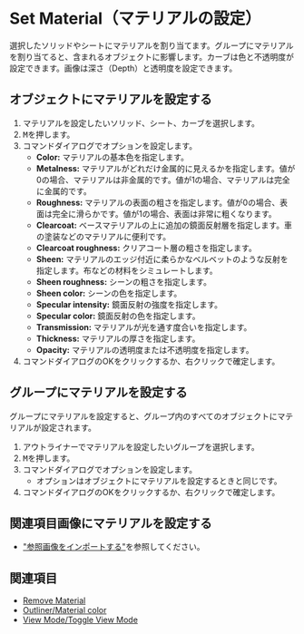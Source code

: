 
# Set Material（マテリアルの設定）

<Reference shortcut="M" command="Set Material" button="" />

選択したソリッドやシートにマテリアルを割り当てます。グループにマテリアルを割り当てると、含まれるオブジェクトに影響します。カーブは色と不透明度が設定できます。画像は深さ（Depth）と透明度を設定できます。

## オブジェクトにマテリアルを設定する

1. マテリアルを設定したいソリッド、シート、カーブを選択します。
2. <kbd>M</kbd>を押します。
3. コマンドダイアログでオプションを設定します。
    - **Color:** マテリアルの基本色を指定します。
    - **Metalness:** マテリアルがどれだけ金属的に見えるかを指定します。値が0の場合、マテリアルは非金属的です。値が1の場合、マテリアルは完全に金属的です。
    - **Roughness:** マテリアルの表面の粗さを指定します。値が0の場合、表面は完全に滑らかです。値が1の場合、表面は非常に粗くなります。
    - **Clearcoat:** ベースマテリアルの上に追加の鏡面反射層を指定します。車の塗装などのマテリアルに便利です。
    - **Clearcoat roughness:** クリアコート層の粗さを指定します。
    - **Sheen:** マテリアルのエッジ付近に柔らかなベルベットのような反射を指定します。布などの材料をシミュレートします。
    - **Sheen roughness:** シーンの粗さを指定します。
    - **Sheen color:** シーンの色を指定します。
    - **Specular intensity:** 鏡面反射の強度を指定します。
    - **Specular color:** 鏡面反射の色を指定します。
    - **Transmission:** マテリアルが光を通す度合いを指定します。
    - **Thickness:** マテリアルの厚さを指定します。
    - **Opacity:** マテリアルの透明度または不透明度を指定します。
4. コマンドダイアログのOKをクリックするか、右クリックで確定します。

## グループにマテリアルを設定する

グループにマテリアルを設定すると、グループ内のすべてのオブジェクトにマテリアルが設定されます。

1. アウトライナーでマテリアルを設定したいグループを選択します。
2. <kbd>M</kbd>を押します。
3. コマンドダイアログでオプションを設定します。
    - オプションはオブジェクトにマテリアルを設定するときと同じです。
4. コマンドダイアログのOKをクリックするか、右クリックで確定します。

## 関連項目画像にマテリアルを設定する

- ["参照画像をインポートする"](../start/importing-reference-images)を参照してください。

## 関連項目
- [Remove Material](./remove-material)
- [Outliner/Material color](../plasticity-essentials/outliner#material-color)
- [View Mode/Toggle View Mode](../plasticity-essentials/view-mode#toggle-view-mode)





